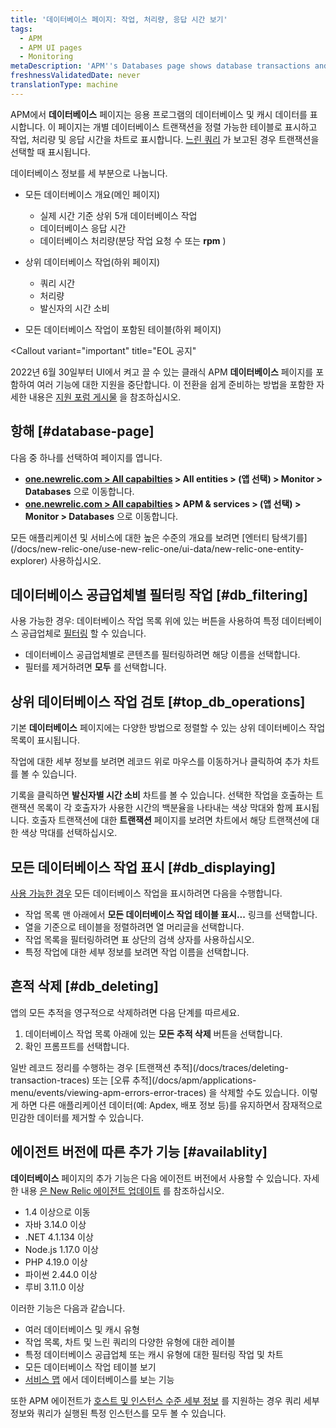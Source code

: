 ```yaml
---
title: '데이터베이스 페이지: 작업, 처리량, 응답 시간 보기'
tags:
  - APM
  - APM UI pages
  - Monitoring
metaDescription: 'APM''s Databases page shows database transactions and slow database queries as tables. It also shows operations, throughput, and query time as charts.'
freshnessValidatedDate: never
translationType: machine
---
```


APM에서 **데이터베이스** 페이지는 응용 프로그램의 데이터베이스 및 캐시 데이터를 표시합니다. 이 페이지는 개별 데이터베이스 트랜잭션을 정렬 가능한 테이블로 표시하고 작업, 처리량 및 응답 시간을 차트로 표시합니다. [느린 쿼리](/docs/apm/applications-menu/monitoring/viewing-slow-query-details) 가 보고된 경우 트랜잭션을 선택할 때 표시됩니다.

데이터베이스 정보를 세 부분으로 나눕니다.

* 모든 데이터베이스 개요(메인 페이지)

  * 실제 시간 기준 상위 5개 데이터베이스 작업
  * 데이터베이스 응답 시간
  * 데이터베이스 처리량(분당 작업 요청 수 또는 **rpm** )

* 상위 데이터베이스 작업(하위 페이지)

  * 쿼리 시간
  * 처리량
  * 발신자의 시간 소비

* 모든 데이터베이스 작업이 포함된 테이블(하위 페이지)

<Callout
  variant="important"
  title="EOL 공지"
>
  2022년 6월 30일부터 UI에서 켜고 끌 수 있는 클래식 APM **데이터베이스** 페이지를 포함하여 여러 기능에 대한 지원을 중단합니다. 이 전환을 쉽게 준비하는 방법을 포함한 자세한 내용은 [지원 포럼 게시물](https://discuss.newrelic.com/t/q1-bulk-eol-announcement-fy23/181744) 을 참조하십시오.
</Callout>

## 항해 [#database-page]

다음 중 하나를 선택하여 페이지를 엽니다.

* **[one.newrelic.com > All capabilties](https://one.newrelic.com/all-capabilities) > All entities > (앱 선택) > Monitor > Databases** 으로 이동합니다.
* **[one.newrelic.com > All capabilties](https://one.newrelic.com/all-capabilities) > APM & services > (앱 선택) > Monitor > Databases** 으로 이동합니다.

<Callout variant="tip">
  모든 애플리케이션 및 서비스에 대한 높은 수준의 개요를 보려면 [엔터티 탐색기를](/docs/new-relic-one/use-new-relic-one/ui-data/new-relic-one-entity-explorer) 사용하십시오.
</Callout>

## 데이터베이스 공급업체별 필터링 작업 [#db_filtering]

사용 가능한 경우: 데이터베이스 작업 목록 위에 있는 버튼을 사용하여 특정 데이터베이스 공급업체로 [필터링](#availablity) 할 수 있습니다.

* 데이터베이스 공급업체별로 콘텐츠를 필터링하려면 해당 이름을 선택합니다.
* 필터를 제거하려면 **모두** 를 선택합니다.

## 상위 데이터베이스 작업 검토 [#top_db_operations]

기본 **데이터베이스** 페이지에는 다양한 방법으로 정렬할 수 있는 상위 데이터베이스 작업 목록이 표시됩니다.

작업에 대한 세부 정보를 보려면 레코드 위로 마우스를 이동하거나 클릭하여 추가 차트를 볼 수 있습니다.

기록을 클릭하면 **발신자별 시간 소비** 차트를 볼 수 있습니다. 선택한 작업을 호출하는 트랜잭션 목록이 각 호출자가 사용한 시간의 백분율을 나타내는 색상 막대와 함께 표시됩니다. 호출자 트랜잭션에 대한 **트랜잭션** 페이지를 보려면 차트에서 해당 트랜잭션에 대한 색상 막대를 선택하십시오.

## 모든 데이터베이스 작업 표시 [#db_displaying]

[사용 가능한 경우](#availability) 모든 데이터베이스 작업을 표시하려면 다음을 수행합니다.

* 작업 목록 맨 아래에서 **모든 데이터베이스 작업 테이블 표시...** 링크를 선택합니다.
* 열을 기준으로 테이블을 정렬하려면 열 머리글을 선택합니다.
* 작업 목록을 필터링하려면 표 상단의 검색 상자를 사용하십시오.
* 특정 작업에 대한 세부 정보를 보려면 작업 이름을 선택합니다.

## 흔적 삭제 [#db_deleting]

앱의 모든 추적을 영구적으로 삭제하려면 다음 단계를 따르세요.

1. 데이터베이스 작업 목록 아래에 있는 **모든 추적 삭제** 버튼을 선택합니다.
2. 확인 프롬프트를 선택합니다.

<Callout variant="tip">
  일반 레코드 정리를 수행하는 경우 [트랜잭션 추적](/docs/traces/deleting-transaction-traces) 또는 [오류 추적](/docs/apm/applications-menu/events/viewing-apm-errors-error-traces) 을 삭제할 수도 있습니다. 이렇게 하면 다른 애플리케이션 데이터(예: Apdex, 배포 정보 등)를 유지하면서 잠재적으로 민감한 데이터를 제거할 수 있습니다.
</Callout>

## 에이전트 버전에 따른 추가 기능 [#availablity]

**데이터베이스** 페이지의 추가 기능은 다음 에이전트 버전에서 사용할 수 있습니다. 자세한 내용 [은 New Relic 에이전트 업데이트](/docs/agents/manage-apm-agents/installation/update-new-relic-agent) 를 참조하십시오.

* 1.4 이상으로 이동
* 자바 3.14.0 이상
* .NET 4.1.134 이상
* Node.js 1.17.0 이상
* PHP 4.19.0 이상
* 파이썬 2.44.0 이상
* 루비 3.11.0 이상

이러한 기능은 다음과 같습니다.

* 여러 데이터베이스 및 캐시 유형
* 작업 목록, 차트 및 느린 쿼리의 다양한 유형에 대한 레이블
* 특정 데이터베이스 공급업체 또는 캐시 유형에 대한 필터링 작업 및 차트
* 모든 데이터베이스 작업 테이블 보기
* [서비스 맵](/docs/apm/applications-menu/monitoring/service-maps) 에서 데이터베이스를 보는 기능

또한 APM 에이전트가 [호스트 및 인스턴스 수준 세부 정보](/docs/apm/applications-menu/features/analyze-database-instance-level-performance-issues) 를 지원하는 경우 쿼리 세부 정보와 쿼리가 실행된 특정 인스턴스를 모두 볼 수 있습니다.